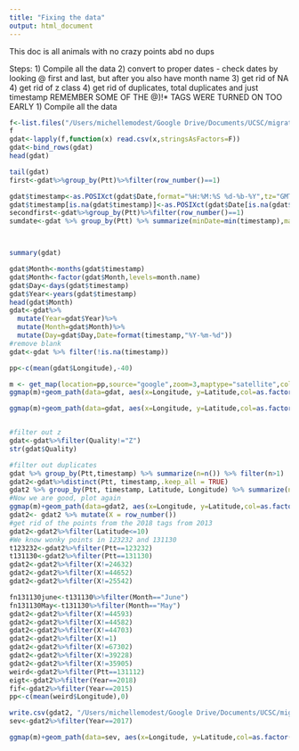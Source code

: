 ```yaml
---
title: "Fixing the data"
output: html_document
---
```

This doc is all animals with no crazy points abd no dups

Steps:
1) Compile all the data
2) convert to proper dates - check dates by looking @ first and last, but after you also have month name
3) get rid of NA
4) get rid of z class
4) get rid of duplicates, total duplicates and just timestamp
REMEMBER SOME OF THE @)!* TAGS WERE TURNED ON TOO EARLY
1) Compile all the data
```r

f<-list.files("/Users/michellemodest/Google Drive/Documents/UCSC/migration/data from dropbox",pattern="Locations",full.names=T,recursive = T)
f
gdat<-lapply(f,function(x) read.csv(x,stringsAsFactors=F))
gdat<-bind_rows(gdat)
head(gdat)

tail(gdat)
first<-gdat%>%group_by(Ptt)%>%filter(row_number()==1)

gdat$timestamp<-as.POSIXct(gdat$Date,format="%H:%M:%S %d-%b-%Y",tz="GMT")
gdat$timestamp[is.na(gdat$timestamp)]<-as.POSIXct(gdat$Date[is.na(gdat$timestamp)],format="%d/%m/%Y %H:%M ",tz="GMT")
secondfirst<-gdat%>%group_by(Ptt)%>%filter(row_number()==1)
sumdate<-gdat %>% group_by(Ptt) %>% summarize(minDate=min(timestamp),maxDate=max(timestamp))



summary(gdat)

gdat$Month<-months(gdat$timestamp)
gdat$Month<-factor(gdat$Month,levels=month.name)
gdat$Day<-days(gdat$timestamp)
gdat$Year<-years(gdat$timestamp)
head(gdat$Month)
gdat<-gdat%>%
  mutate(Year=gdat$Year)%>%
  mutate(Month=gdat$Month)%>%
  mutate(Day=gdat$Day,Date=format(timestamp,"%Y-%m-%d"))
#remove blank
gdat<-gdat %>% filter(!is.na(timestamp))

pp<-c(mean(gdat$Longitude),-40)

m <- get_map(location=pp,source="google",zoom=3,maptype="satellite",color = "bw")
ggmap(m)+geom_path(data=gdat, aes(x=Longitude, y=Latitude,col=as.factor(Ptt)),size=.5)  + scale_color_discrete(guide="none") + theme(axis.text.x=element_blank(),axis.text.y=element_blank(),axis.ticks.x=element_blank(),axis.ticks.y=element_blank()) + labs(x="",y="")

ggmap(m)+geom_path(data=gdat, aes(x=Longitude, y=Latitude,col=as.factor(Ptt)),size=.5)  + scale_color_discrete(guide="none") + theme(axis.text.x=element_blank(),axis.text.y=element_blank(),axis.ticks.x=element_blank(),axis.ticks.y=element_blank()) + facet_wrap(~Year)+labs(x="",y="")


#filter out z
gdat<-gdat%>%filter(Quality!="Z")
str(gdat$Quality)

#filter out duplicates
gdat %>% group_by(Ptt,timestamp) %>% summarize(n=n()) %>% filter(n>1)
gdat2<-gdat%>%distinct(Ptt, timestamp,.keep_all = TRUE)
gdat2 %>% group_by(Ptt, timestamp, Latitude, Longitude) %>% summarize(n=n()) %>% filter(n>1)
#Now we are good, plot again
ggmap(m)+geom_path(data=gdat2, aes(x=Longitude, y=Latitude,col=as.factor(Ptt)),size=.5)  + scale_color_discrete(guide="none") + theme(axis.text.x=element_blank(),axis.text.y=element_blank(),axis.ticks.x=element_blank(),axis.ticks.y=element_blank()) + facet_wrap(~Year)+labs(x="",y="")
gdat2<- gdat2 %>% mutate(X = row_number())
#get rid of the points from the 2018 tags from 2013
gdat2<-gdat2%>%filter(Latitude<=10)
#We know wonky points in 123232 and 131130
t123232<-gdat2%>%filter(Ptt==123232)
t131130<-gdat2%>%filter(Ptt==131130)
gdat2<-gdat2%>%filter(X!=24632)
gdat2<-gdat2%>%filter(X!=44652)
gdat2<-gdat2%>%filter(X!=25542)

fn131130june<-t131130%>%filter(Month=="June")
fn131130May<-t131130%>%filter(Month=="May")
gdat2<-gdat2%>%filter(X!=44593)
gdat2<-gdat2%>%filter(X!=44582)
gdat2<-gdat2%>%filter(X!=44703)
gdat2<-gdat2%>%filter(X!=1)
gdat2<-gdat2%>%filter(X!=67302)
gdat2<-gdat2%>%filter(X!=39228)
gdat2<-gdat2%>%filter(X!=35905)
weird<-gdat2%>%filter(Ptt==131112)
eigt<-gdat2%>%filter(Year==2018)
fif<-gdat2%>%filter(Year==2015) 
pp<-c(mean(weird$Longitude),0)

write.csv(gdat2, "/Users/michellemodest/Google Drive/Documents/UCSC/migration/data compilations/All_animals_cleaned.csv")
sev<-gdat2%>%filter(Year==2017)

ggmap(m)+geom_path(data=sev, aes(x=Longitude, y=Latitude,col=as.factor(Month)),size=.5)  + scale_color_discrete(guide="none") + theme(axis.text.x=element_blank(),axis.text.y=element_blank(),axis.ticks.x=element_blank(),axis.ticks.y=element_blank()) + facet_wrap(~Ptt)+labs(x="",y="")
```
